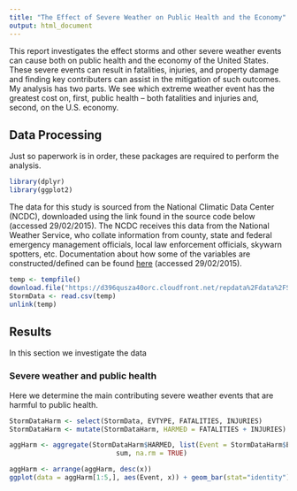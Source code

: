 ```yaml
---
title: "The Effect of Severe Weather on Public Health and the Economy"
output: html_document
---
```


This report investigates the effect storms and other severe weather events can cause both on public health and the economy of the United States. These severe events can result in fatalities, injuries, and property damage and finding key contributers can assist in the mitigation of such outcomes. My analysis has two parts. We see which extreme weather event has the greatest cost on, first, public health -- both fatalities and injuries and, second, on the U.S. economy.

## Data Processing
Just so paperwork is in order, these packages are required to perform the analysis.
```r
library(dplyr)
library(ggplot2)
```

The data for this study is sourced from the National Climatic Data Center (NCDC), downloaded using the link found in the source code below (accessed 29/02/2015). The NCDC receives this data from the National Weather Service, who collate information from county, state and federal emergency management  officials, local law enforcement officials, skywarn spotters, etc. Documentation about how some of the variables are constructed/defined can be found [here](https://d396qusza40orc.cloudfront.net/repdata%2Fpeer2_doc%2Fpd01016005curr.pdf) (accessed 29/02/2015).
```r
temp <- tempfile()
download.file("https://d396qusza40orc.cloudfront.net/repdata%2Fdata%2FStormData.csv.bz2", temp, mode = "wb")
StormData <- read.csv(temp)
unlink(temp)
```

## Results
In this section we investigate the data 

### Severe weather and public health
Here we determine the main contributing severe weather events that are harmful to public health.


```r
StormDataHarm <- select(StormData, EVTYPE, FATALITIES, INJURIES)
StormDataHarm <- mutate(StormDataHarm, HARMED = FATALITIES + INJURIES)

aggHarm <- aggregate(StormDataHarm$HARMED, list(Event = StormDataHarm$EVTYPE),
                           sum, na.rm = TRUE)

aggHarm <- arrange(aggHarm, desc(x))
ggplot(data = aggHarm[1:5,], aes(Event, x)) + geom_bar(stat="identity")
```
